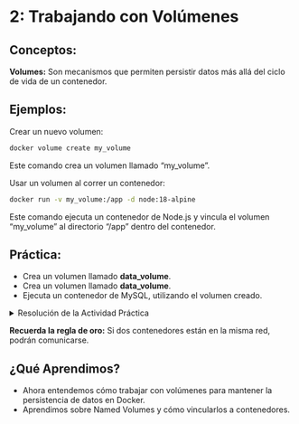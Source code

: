 # 2: Trabajando con Volúmenes

## Conceptos:

**Volumes:** Son mecanismos que permiten persistir datos más allá del ciclo de vida de un contenedor.

## Ejemplos:

Crear un nuevo volumen:

```bash
docker volume create my_volume
```
Este comando crea un volumen llamado "my_volume".

Usar un volumen al correr un contenedor:

```bash
docker run -v my_volume:/app -d node:18-alpine
```
Este comando ejecuta un contenedor de Node.js y vincula el volumen "my_volume" al directorio "/app" dentro del contenedor.

## Práctica:

- Crea un volumen llamado **data_volume**.
- Crea un volumen llamado **data_volume**.
- Ejecuta un contenedor de MySQL, utilizando el volumen creado.

<details>
  <summary>Resolución de la Actividad Práctica</summary>

Crea un volumen:

```bash
docker volume create data_volume
```
Ejecuta el contenedor MySQL con el volumen creado:

```bash
docker run -e MYSQL_ROOT_PASSWORD=root -e MYSQL_DATABASE=mydb -v data_volume:/var/lib/mysql --network-alias mysql -d mysql:latest
```
</details>

:::{.callout-tip}
**Recuerda la regla de oro:** Si dos contenedores están en la misma red, podrán comunicarse.
:::

## ¿Qué Aprendimos?

- Ahora entendemos cómo trabajar con volúmenes para mantener la persistencia de datos en Docker.
- Aprendimos sobre Named Volumes y cómo vincularlos a contenedores.
